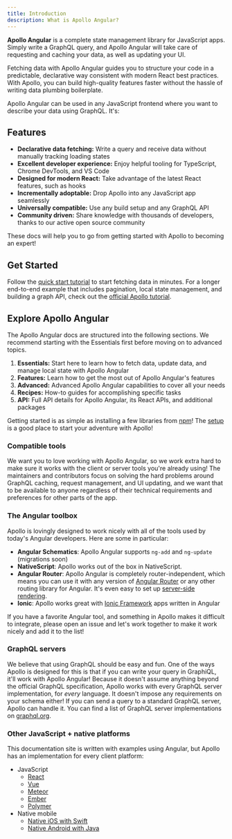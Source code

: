 ```yaml
---
title: Introduction
description: What is Apollo Angular?
---
```


**Apollo Angular** is a complete state management library for JavaScript apps. Simply write a GraphQL query, and Apollo Angular will take care of requesting and caching your data, as well as updating your UI.

Fetching data with Apollo Angular guides you to structure your code in a predictable, declarative way consistent with modern React best practices. With Apollo, you can build high-quality features faster without the hassle of writing data plumbing boilerplate.

Apollo Angular can be used in any JavaScript frontend where you want to describe your data using GraphQL. It's:

## Features

- **Declarative data fetching:** Write a query and receive data without manually tracking loading states
- **Excellent developer experience:** Enjoy helpful tooling for TypeScript, Chrome DevTools, and VS Code
- **Designed for modern React:** Take advantage of the latest React features, such as hooks
- **Incrementally adoptable:** Drop Apollo into any JavaScript app seamlessly
- **Universally compatible:** Use any build setup and any GraphQL API
- **Community driven:** Share knowledge with thousands of developers, thanks to our active open source community

These docs will help you to go from getting started with Apollo to becoming an expert!

## Get Started

Follow the [quick start tutorial](/) to start fetching data in minutes. For a longer end-to-end example that includes pagination, local state management, and building a graph API, check out the [official Apollo tutorial](https://www.apollographql.com/docs/angular/tutorial/introduction/).

## Explore Apollo Angular

The Apollo Angular docs are structured into the following sections. We recommend starting with the Essentials first before moving on to advanced topics.

1. **Essentials:** Start here to learn how to fetch data, update data, and manage local state with Apollo Angular
2. **Features:** Learn how to get the most out of Apollo Angular's features
3. **Advanced:** Advanced Apollo Angular capabilities to cover all your needs
4. **Recipes:** How-to guides for accomplishing specific tasks
5. **API:** Full API details for Apollo Angular, its React APIs, and additional packages

Getting started is as simple as installing a few libraries from [npm](https://npmjs.org)! The [setup](https://www.apollographql.com/docs/angular/basics/setup/) is a good place to start your adventure with Apollo!

### Compatible tools

We want you to love working with Apollo Angular, so we work extra hard to make sure it works with the client or server tools you're already using! The maintainers and contributors focus on solving the hard problems around GraphQL caching, request management, and UI updating, and we want that to be available to anyone regardless of their technical requirements and preferences for other parts of the app.

### The Angular toolbox

Apollo is lovingly designed to work nicely with all of the tools used by today's Angular developers. Here are some in particular:

- **Angular Schematics**: Apollo Angular supports `ng-add` and `ng-update` (migrations soon)
- **NativeScript**: Apollo works out of the box in NativeScript.
- **Angular Router**: Apollo Angular is completely router-independent, which means you can use it with any version of [Angular Router](https://github.com/angular/angular) or any other routing library for Angular. It's even easy to set up [server-side rendering](/recipes/server-side-rendering/).
- **Ionic**: Apollo works great with [Ionic Framework](http://ionicframework.com/) apps written in Angular

If you have a favorite Angular tool, and something in Apollo makes it difficult to integrate, please open an issue and let's work together to make it work nicely and add it to the list!

### GraphQL servers

We believe that using GraphQL should be easy and fun. One of the ways Apollo is designed for this is that if you can write your query in GraphiQL, it'll work with Apollo Angular! Because it doesn't assume anything beyond the official GraphQL specification, Apollo works with every GraphQL server implementation, for _every_ language. It doesn't impose any requirements on your schema either! If you can send a query to a standard GraphQL server, Apollo can handle it. You can find a list of GraphQL server implementations on [graphql.org](http://graphql.org/code/#server-libraries).

### Other JavaScript + native platforms

This documentation site is written with examples using Angular, but Apollo has an implementation for every client platform:

- JavaScript
  - [React](https://www.apollographql.com/docs/react/)
  - [Vue](https://github.com/Akryum/vue-apollo)
  - [Meteor](/recipes/meteor/)
  - [Ember](https://github.com/bgentry/ember-apollo-client)
  - [Polymer](https://github.com/aruntk/polymer-apollo)
- Native mobile
  - [Native iOS with Swift](https://www.apollographql.com/docs/ios/)
  - [Native Android with Java](https://github.com/apollographql/apollo-android)
